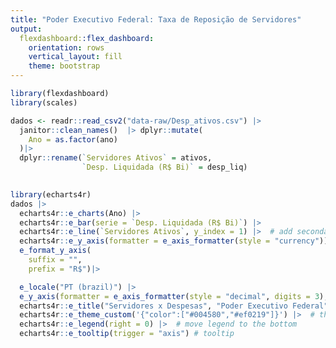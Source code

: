 ```yaml
---
title: "Poder Executivo Federal: Taxa de Reposição de Servidores"
output: 
  flexdashboard::flex_dashboard:
    orientation: rows
    vertical_layout: fill
    theme: bootstrap
---
```



```r
library(flexdashboard)
library(scales)

dados <- readr::read_csv2("data-raw/Desp_ativos.csv") |> 
  janitor::clean_names()  |> dplyr::mutate(
    Ano = as.factor(ano)  
  )|>
  dplyr::rename(`Servidores Ativos` = ativos, 
                `Desp. Liquidada (R$ Bi)` = desp_liq)
   


```

```r

library(echarts4r)
dados |> 
  echarts4r::e_charts(Ano) |> 
  echarts4r::e_bar(serie = `Desp. Liquidada (R$ Bi)`) |> 
  echarts4r::e_line(`Servidores Ativos`, y_index = 1) |>  # add secondary axis
  echarts4r::e_y_axis(formatter = e_axis_formatter(style = "currency")) |> 
  e_format_y_axis(
    suffix = "",
    prefix = "R$")|>

  e_locale("PT (brazil)") |>
  e_y_axis(formatter = e_axis_formatter(style = "decimal", digits = 3), index = 1) |>
  echarts4r::e_title("Servidores x Despesas", "Poder Executivo Federal") |>  # Add title & subtitle
  echarts4r::e_theme_custom('{"color":["#004580","#ef0219"]}') |>  # theme
  echarts4r::e_legend(right = 0) |>  # move legend to the bottom
  echarts4r::e_tooltip(trigger = "axis") # tooltip
  
  

```


